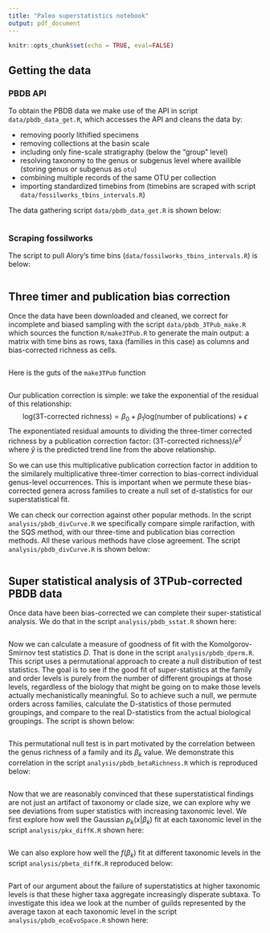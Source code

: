 ```yaml
---
title: "Paleo superstatistics notebook"
output: pdf_document
---
```


```r
knitr::opts_chunk$set(echo = TRUE, eval=FALSE)
```

## Getting the data

### PBDB API

To obtain the PBDB data we make use of the API in script `data/pbdb_data_get.R`, which accesses the API and cleans the data by:

- removing poorly lithified specimens
- removing collections at the basin scale
- including only fine-scale stratigraphy (below the "group" level)
- resolving taxonomy to the genus or subgenus level where availible (storing genus or subgenus as `otu`)
- combining multiple records of the same OTU per collection
- importing standardized timebins from \url{fossilworks.org} (timebins are scraped with script `data/fossilworks_tbins_intervals.R`)

The data gathering script `data/pbdb_data_get.R` is shown below:

```r
```


### Scraping fossilworks

The script to pull Alory's time bins (`data/fossilworks_tbins_intervals.R`) is below: 

```r
```


## Three timer and publication bias correction

Once the data have been downloaded and cleaned, we correct for incomplete and biased sampling with the script `data/pbdb_3TPub_make.R` which sources the function `R/make3TPub.R` to generate the main output: a matrix with time bins as rows, taxa (families in this case) as columns and bias-corrected richness as cells.

```r
```

Here is the guts of the `make3TPub` function
```r
```


Our publication correction is simple: we take the exponential of the residual of this relationship:
$$
\text{log(3T-corrected richness)} = \beta_0 + \beta_1 \text{log(number of publications)} + \epsilon
$$
The exponentiated residual amounts to dividing the three-timer corrected richness by a publication correction factor: $\text{(3T-corrected richness)} / e^{\hat{y}}$ where $\hat{y}$ is the predicted trend line from the above relationship.

So we can use this multiplicative publication correction factor in addition to the similarely multiplicative three-timer correction to bias-correct individual genus-level occurrences. This is important when we permute these bias-corrected genera across families to create a null set of d-statistics for our superstatistical fit.


We can check our correction against other popular methods.  In the script `analysis/pbdb_divCurve.R` we specifically compare simple rarifaction, with the SQS method, with our three-time and publication bias correction methods.  All these various methods have close agreement.  The script `analysis/pbdb_divCurve.R` is shown below:

```r
```


## Super statistical analysis of 3TPub-corrected PBDB data

Once data have been bias-corrected we can complete their super-statistical analysis.  We do that in the script `analysis/pbdb_sstat.R` shown here:

```r
```


Now we can calculate a measure of goodness of fit with the Komolgorov-Smirnov test statistics $D$. That is done in the script `analysis/pbdb_dperm.R`. This script uses a permutational approach to create a null distribution of test statistics.  The goal is to see if the good fit of super-statistics at the family and order levels is purely from the number of different groupings at those levels, regardless of the biology that might be going on to make those levels actually mechanistically meaningful.  So to achieve such a null, we permute orders across families, calculate the D-statistics of those permuted groupings, and compare to the real D-statistics from the actual biological groupings.  The script is shown below:

```r
```


This permutational null test is in part motivated by the correlation between the genus richness of a family and its $\beta_k$ value.  We demonstrate this correlation in the script `analysis/pbdb_betaRichness.R` which is reproduced below:

```r
```


Now that we are reasonably convinced that these superstatistical findings are not just an artifact of taxonomy or clade size, we can explore why we see deviations from super statistics with increasing taxonomic level. We first explore how well the Gaussian $p_k(x | \beta_k)$ fit at each taxonomic level in the script `analysis/pkx_diffK.R` shown here:

```r
```

We can also explore how well the $f(\beta_k)$ fit at different taxonomic levels in the script `analysis/pbeta_diffK.R` reproduced below:

```r
```


Part of our argument about the failure of superstatistics at higher taxonomic levels is that these higher taxa aggregate increasingly disperate subtaxa.  To investigate this idea we look at the number of guilds represented by the average taxon at each taxonomic level in the script `analysis/pbdb_ecoEvoSpace.R` shown here:

```r
```
